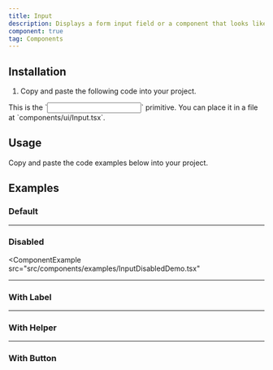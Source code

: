 ```yaml
---
title: Input
description: Displays a form input field or a component that looks like an input field.
component: true
tag: Components
---
```


<ComponentExample
    src="src/components/examples/InputDemo.tsx"
    extractClassname
    className="[&_input]:max-w-sm">
    <InputDemo />
</ComponentExample>

## Installation

1. Copy and paste the following code into your project.

<ComponentSource src="src/components/ui/Input.tsx" />

<Alert variant="outline">
    This is the `<Input />` primitive. You can place it in a file at
    `components/ui/Input.tsx`.
</Alert>

## Usage

Copy and paste the code examples below into your project.

## Examples

### Default

<ComponentExample src="src/components/examples/InputDemo.tsx">
    <InputDemo />
</ComponentExample>

---

### Disabled

<ComponentExample
  src="src/components/examples/InputDisabledDemo.tsx"
>

  <InputDisabledDemo />
</ComponentExample>

---

### With Label

<ComponentExample src="src/components/examples/InputWithLabelDemo.tsx">
    <InputWithLabelDemo />
</ComponentExample>

---

### With Helper

<ComponentExample src="src/components/examples/InputWithHelperDemo.tsx">
    <InputWithHelperDemo />
</ComponentExample>

---

### With Button

<ComponentExample src="src/components/examples/InputWithButtonDemo.tsx">
    <InputWithButtonDemo />
</ComponentExample>
